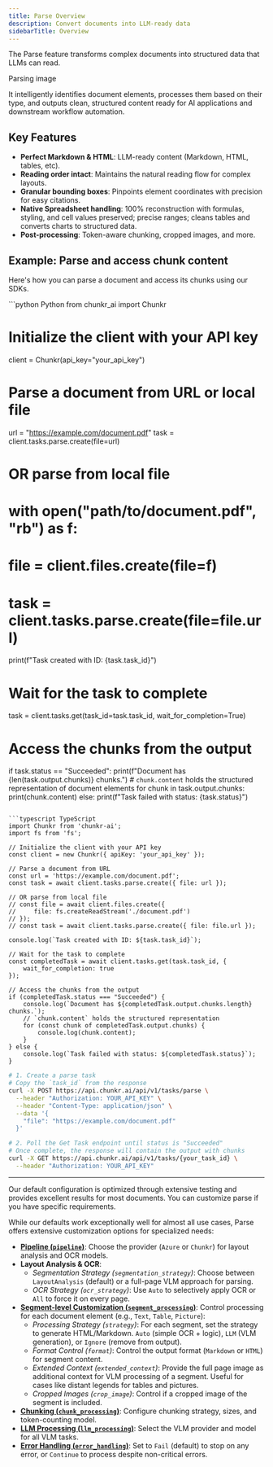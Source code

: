 ```yaml
---
title: Parse Overview
description: Convert documents into LLM-ready data
sidebarTitle: Overview
---
```


The Parse feature transforms complex documents into structured data that LLMs can read.

<Frame>Parsing image</Frame>

It intelligently identifies document elements, processes them based on their type, and outputs clean, structured content ready for AI applications and downstream workflow automation.

## Key Features

- **Perfect Markdown & HTML**: LLM-ready content (Markdown, HTML, tables, etc).
- **Reading order intact**: Maintains the natural reading flow for complex layouts.
- **Granular bounding boxes**: Pinpoints element coordinates with precision for easy citations.
- **Native Spreadsheet handling**: 100% reconstruction with formulas, styling, and cell values preserved; precise ranges; cleans tables and converts charts to structured data.
- **Post-processing**: Token-aware chunking, cropped images, and more.

## Example: Parse and access chunk content

Here's how you can parse a document and access its chunks using our SDKs.

<CodeGroup>
```python Python
from chunkr_ai import Chunkr

# Initialize the client with your API key
client = Chunkr(api_key="your_api_key")

# Parse a document from URL or local file
url = "https://example.com/document.pdf"
task = client.tasks.parse.create(file=url)

# OR parse from local file
# with open("path/to/document.pdf", "rb") as f:
#     file = client.files.create(file=f)
#     task = client.tasks.parse.create(file=file.url)

print(f"Task created with ID: {task.task_id}")

# Wait for the task to complete
task = client.tasks.get(task_id=task.task_id, wait_for_completion=True)

# Access the chunks from the output
if task.status == "Succeeded":
    print(f"Document has {len(task.output.chunks)} chunks.")
    # `chunk.content` holds the structured representation of document elements
    for chunk in task.output.chunks:
        print(chunk.content)
else:
    print(f"Task failed with status: {task.status}")
```

```typescript TypeScript
import Chunkr from 'chunkr-ai';
import fs from 'fs';

// Initialize the client with your API key
const client = new Chunkr({ apiKey: 'your_api_key' });

// Parse a document from URL
const url = 'https://example.com/document.pdf';
const task = await client.tasks.parse.create({ file: url });

// OR parse from local file
// const file = await client.files.create({ 
//     file: fs.createReadStream('./document.pdf') 
// });
// const task = await client.tasks.parse.create({ file: file.url });

console.log(`Task created with ID: ${task.task_id}`);

// Wait for the task to complete
const completedTask = await client.tasks.get(task.task_id, {
    wait_for_completion: true
});

// Access the chunks from the output
if (completedTask.status === "Succeeded") {
    console.log(`Document has ${completedTask.output.chunks.length} chunks.`);
    // `chunk.content` holds the structured representation
    for (const chunk of completedTask.output.chunks) {
        console.log(chunk.content);
    }
} else {
    console.log(`Task failed with status: ${completedTask.status}`);
}
````

```bash cURL
# 1. Create a parse task
# Copy the `task_id` from the response
curl -X POST https://api.chunkr.ai/api/v1/tasks/parse \
  --header "Authorization: YOUR_API_KEY" \
  --header "Content-Type: application/json" \
  --data '{
    "file": "https://example.com/document.pdf"
  }'

# 2. Poll the Get Task endpoint until status is "Succeeded"
# Once complete, the response will contain the output with chunks
curl -X GET https://api.chunkr.ai/api/v1/tasks/{your_task_id} \
  --header "Authorization: YOUR_API_KEY"
````

</CodeGroup>

---

<Tip>
  Our default configuration is optimized through extensive testing and provides
  excellent results for most documents. You can customize parse if you have specific
  requirements.
</Tip>

<Accordion title="Advanced Configuration">

While our defaults work exceptionally well for almost all use cases, Parse offers extensive customization options for specialized needs:

- **[Pipeline (`pipeline`)](/docs/features/pipeline)**: Choose the provider (`Azure` or `Chunkr`) for layout analysis and OCR models.
- **Layout Analysis & OCR**:
  - _Segmentation Strategy (`segmentation_strategy`)_: Choose between `LayoutAnalysis` (default) or a full-page VLM approach for parsing.
  - _OCR Strategy (`ocr_strategy`)_: Use `Auto` to selectively apply OCR or `All` to force it on every page.
- **[Segment-level Customization (`segment_processing`)](/docs/features/segment-processing)**: Control processing for each document element (e.g., `Text`, `Table`, `Picture`):
  - _Processing Strategy (`strategy`)_: For each segment, set the strategy to generate HTML/Markdown. `Auto` (simple OCR + logic), `LLM` (VLM generation), or `Ignore` (remove from output).
  - _Format Control (`format`)_: Control the output format (`Markdown` or `HTML`) for segment content.
  - _Extended Context (`extended_context`)_: Provide the full page image as additional context for VLM processing of a segment. Useful for cases like distant legends for tables and pictures.
  - _Cropped Images (`crop_image`)_: Control if a cropped image of the segment is included.
- **[Chunking (`chunk_processing`)](/docs/features/chunking)**: Configure chunking strategy, sizes, and token-counting model.
- **[LLM Processing (`llm_processing`)](/docs/features/llm-processing)**: Select the VLM provider and model for all VLM tasks.
- **[Error Handling (`error_handling`)](/docs/features/error-handling)**: Set to `Fail` (default) to stop on any error, or `Continue` to process despite non-critical errors.

</Accordion>
